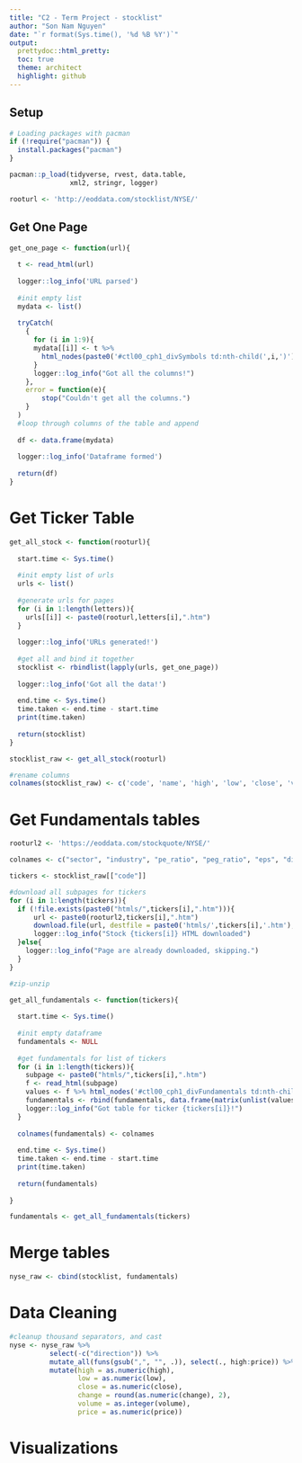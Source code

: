 ```yaml
---
title: "C2 - Term Project - stocklist"
author: "Son Nam Nguyen"
date: "`r format(Sys.time(), '%d %B %Y')`"
output:
  prettydoc::html_pretty:
  toc: true
  theme: architect
  highlight: github
---
```


## Setup

```r

# Loading packages with pacman
if (!require("pacman")) {
  install.packages("pacman")
}

pacman::p_load(tidyverse, rvest, data.table,
               xml2, stringr, logger)

rooturl <- 'http://eoddata.com/stocklist/NYSE/'

```

## Get One Page

```r

get_one_page <- function(url){
  
  t <- read_html(url)
  
  logger::log_info('URL parsed')
  
  #init empty list
  mydata <- list()
  
  tryCatch(
    {
      for (i in 1:9){
      mydata[[i]] <- t %>% 
        html_nodes(paste0('#ctl00_cph1_divSymbols td:nth-child(',i,')')) %>% html_text() %>% list()
      }
      logger::log_info("Got all the columns!")
    },
    error = function(e){
        stop("Couldn't get all the columns.")
    }
  )
  #loop through columns of the table and append
  
  df <- data.frame(mydata)
  
  logger::log_info('Dataframe formed')
  
  return(df)
}

```

# Get Ticker Table

```r

get_all_stock <- function(rooturl){
  
  start.time <- Sys.time()
  
  #init empty list of urls
  urls <- list()
  
  #generate urls for pages
  for (i in 1:length(letters)){
    urls[[i]] <- paste0(rooturl,letters[i],".htm")
  }
  
  logger::log_info('URLs generated!')
  
  #get all and bind it together
  stocklist <- rbindlist(lapply(urls, get_one_page))
  
  logger::log_info('Got all the data!')
  
  end.time <- Sys.time()
  time.taken <- end.time - start.time
  print(time.taken)
  
  return(stocklist)
}

stocklist_raw <- get_all_stock(rooturl)

#rename columns
colnames(stocklist_raw) <- c('code', 'name', 'high', 'low', 'close', 'volume', 'change', 'direction', 'price')

```

# Get Fundamentals tables

```r

rooturl2 <- 'https://eoddata.com/stockquote/NYSE/'

colnames <- c("sector", "industry", "pe_ratio", "peg_ratio", "eps", "divyield", "ptb", "pts", "ebitda", "shares", "market_cap", "52wk_range")

tickers <- stocklist_raw[["code"]]

#download all subpages for tickers
for (i in 1:length(tickers)){
  if (!file.exists(paste0("htmls/",tickers[i],".htm"))){
      url <- paste0(rooturl2,tickers[i],".htm")
      download.file(url, destfile = paste0('htmls/',tickers[i],'.htm'), quiet = T)
      logger::log_info("Stock {tickers[i]} HTML downloaded")
  }else{
    logger::log_info("Page are already downloaded, skipping.")
  }
}

#zip-unzip

get_all_fundamentals <- function(tickers){
  
  start.time <- Sys.time()
  
  #init empty dataframe
  fundamentals <- NULL
  
  #get fundamentals for list of tickers
  for (i in 1:length(tickers)){
    subpage <- paste0("htmls/",tickers[i],".htm")
    f <- read_html(subpage)
    values <- f %>% html_nodes('#ctl00_cph1_divFundamentals td:nth-child(2)') %>% html_text()
    fundamentals <- rbind(fundamentals, data.frame(matrix(unlist(values), ncol=length(values), byrow=F)))
    logger::log_info("Got table for ticker {tickers[i]}!")
  }
  
  colnames(fundamentals) <- colnames
  
  end.time <- Sys.time()
  time.taken <- end.time - start.time
  print(time.taken)
  
  return(fundamentals)
  
}

fundamentals <- get_all_fundamentals(tickers)

```

# Merge tables

```r

nyse_raw <- cbind(stocklist, fundamentals)

```

# Data Cleaning

```r

#cleanup thousand separators, and cast
nyse <- nyse_raw %>%
          select(-c("direction")) %>%
          mutate_all(funs(gsub(",", "", .)), select(., high:price)) %>%
          mutate(high = as.numeric(high),
                 low = as.numeric(low),
                 close = as.numeric(close),
                 change = round(as.numeric(change), 2),
                 volume = as.integer(volume),
                 price = as.numeric(price))

```

# Visualizations

```r

```